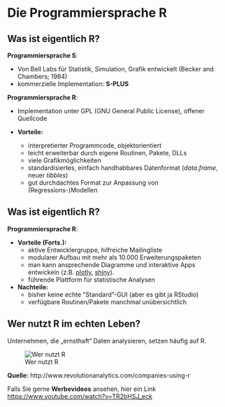 # Die Programmiersprache R

## Was ist eigentlich R?

**Programmiersprache S**:

- Von Bell Labs für Statistik, Simulation, Grafik entwickelt (Becker and Chambers; 1984) 
- kommerzielle Implementation: **S-PLUS** 
    
**Programmiersprache R**:

- Implementation unter GPL (GNU General Public License), offener Quellcode
    
- **Vorteile:**
    - interpretierter Programmcode, objektorientiert
    - leicht erweiterbar durch eigene Routinen, Pakete, DLLs
    - viele Grafikmöglichkeiten 
    - standardisiertes, einfach handhabbares Datenformat (*data.frame*, neuer *tibbles*)
    - gut durchdachtes Format zur Anpassung von (Regressions-)Modellen

## Was ist eigentlich R?

**Programmiersprache R**:

- **Vorteile (Forts.):**
    - aktive Entwicklergruppe, hilfreiche Mailingliste
    - modularer Aufbau mit mehr als 10.000 Erweiterungspaketen
    - man kann ansprechende Diagramme und interaktive Apps entwickeln (z.B. [plotly](https://plot.ly/r/), [shiny](http://shiny.rstudio.com)).
    - führende Plattform für statistische Analysen


-  **Nachteile:**
    - bisher keine echte “Standard”-GUI (aber es gibt ja RStudio)
    - verfügbare Routinen/Pakete manchmal unübersichtlich

## Wer nutzt R im echten Leben?

Unternehmen, die „ernsthaft“ Daten analysieren, setzen häufig auf R.

![Wer nutzt R](images/WerNutztR.png)

**Quelle:** http://www.revolutionanalytics.com/companies-using-r 


Falls Sie gerne **Werbevideos** ansehen, hier ein Link [https://www.youtube.com/watch?v=TR2bHSJ_eck](https://www.youtube.com/watch?v=TR2bHSJ_eck)